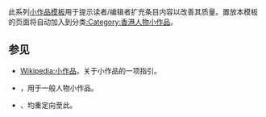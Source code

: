 <noinclude>{{template doc page viewed directly}}</noinclude>
此系列[[:Category:小作品模板|小作品模板]]用于提示读者/编辑者扩充条目内容以改善其质量。置放本模板的页面将自动加入到分类[[:Category:香港人物小作品]]。
== 参见 ==
*[[Wikipedia:小作品]]，关于小作品的一项指引。
*{{tl|bio-stub}}，用于一般人物小作品。
*{{tl|香港人物小作品}}、{{tl|Hk-bio-stub}}均重定向至此。